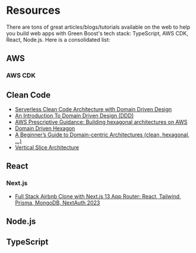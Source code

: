 # Resources

There are tons of great articles/blogs/tutorials available on the web to help you build web apps with Green Boost's tech stack: TypeScript, AWS CDK, React, Node.js. Here is a consolidated list:

## AWS
### AWS CDK
## Clean Code
- [Serverless Clean Code Architecture with Domain Driven Design](https://blog.serverlessadvocate.com/serverless-clean-architecture-code-with-domain-driven-design-852796846d28)
- [An Introduction To Domain Driven Design (DDD)](https://khalilstemmler.com/articles/domain-driven-design-intro/)
- [AWS Prescriptive Guidance: Building hexagonal architectures on AWS](https://docs.aws.amazon.com/pdfs/prescriptive-guidance/latest/hexagonal-architectures/hexagonal-architectures.pdf)
- [Domain Driven Hexagon](https://github.com/Sairyss/domain-driven-hexagon)
- [A Beginner’s Guide to Domain-centric Architectures (clean, hexagonal, …)](https://medium.com/codex/clean-architecture-for-dummies-df6561d42c94)
- [Vertical Slice Architecture](https://www.jimmybogard.com/vertical-slice-architecture/)
## React
### Next.js
- [Full Stack Airbnb Clone with Next.js 13 App Router: React, Tailwind, Prisma, MongoDB, NextAuth 2023](https://www.youtube.com/watch?v=c_-b_isI4vg)
## Node.js
## TypeScript
